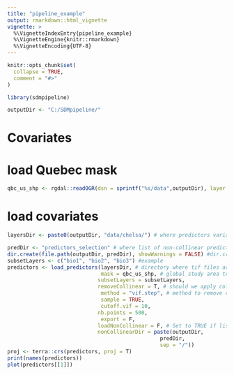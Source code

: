 ```yaml
---
title: "pipeline_example"
output: rmarkdown::html_vignette
vignette: >
  %\VignetteIndexEntry{pipeline_example}
  %\VignetteEngine{knitr::rmarkdown}
  %\VignetteEncoding{UTF-8}
---
```


```r
knitr::opts_chunk$set(
  collapse = TRUE,
  comment = "#>"
)
```

```r
library(sdmpipeline)
```
```r
outputDir <- "C:/SDMpipeline/"
```
###############
# Covariates  #
###############

# load Quebec mask
```r
qbc_us_shp <- rgdal::readOGR(dsn = sprintf("%s/data",outputDir), layer = "shape_study_area_nolakes_nad83")
```
# load covariates
```r
layersDir <- paste0(outputDir, "data/chelsa/") # where predictors variables are

predDir <- "predictors_selection" # where list of non-collinear predictors will be saved
dir.create(file.path(outputDir, predDir), showWarnings = FALSE) #dir.create() does not crash if the directory already exists}
subsetLayers <- c("bio1", "bio2", "bio3") #example 
predictors <- load_predictors(layersDir, # directory where tif files are stored
                              mask = qbc_us_shp, # global study area to clip the rasters
                             subsetLayers = subsetLayers,
                             removeCollinear = T, # should we apply collinearity selection? recommended
                              method = "vif.step", # method to remove collinearity
                              sample = TRUE, 
                              cutoff.vif = 10,
                             nb.points = 500,
                              export = F,
                             loadNonCollinear = F, # Set to TRUE if list of non-collinear predicora already stored
                             nonCollinearDir = paste(outputDir,
                                                 predDir, 
                                                 sep = "/"))
proj <- terra::crs(predictors, proj = T)
print(names(predictors))
plot(predictors[[1]])

```



